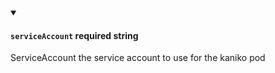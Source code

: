 
<details className="config-field" data-expandable="false" open>
<summary>

#### `serviceAccount` <span class="config-field-required" data-required="false">required</span> <span class="config-field-type">string</span> <span class="config-field-default"></span>

ServiceAccount the service account to use for the kaniko pod

</summary>



</details>
